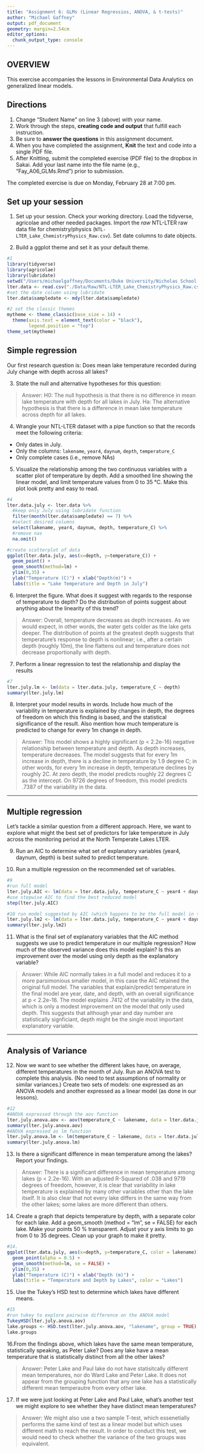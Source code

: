 ```yaml
---
title: "Assignment 6: GLMs (Linear Regressios, ANOVA, & t-tests)"
author: "Michael Gaffney"
output: pdf_document
geometry: margin=2.54cm
editor_options: 
  chunk_output_type: console
---
```


## OVERVIEW

This exercise accompanies the lessons in Environmental Data Analytics on generalized linear models. 

## Directions
1. Change "Student Name" on line 3 (above) with your name.
2. Work through the steps, **creating code and output** that fulfill each instruction.
3. Be sure to **answer the questions** in this assignment document.
4. When you have completed the assignment, **Knit** the text and code into a single PDF file.
5. After Knitting, submit the completed exercise (PDF file) to the dropbox in Sakai. Add your last name into the file name (e.g., "Fay_A06_GLMs.Rmd") prior to submission.

The completed exercise is due on Monday, February 28 at 7:00 pm.

## Set up your session 
1. Set up your session. Check your working directory. Load the tidyverse, agricolae and other needed packages. Import the *raw* NTL-LTER raw data file for chemistry/physics (`NTL-LTER_Lake_ChemistryPhysics_Raw.csv`). Set date columns to date objects.

2. Build a ggplot theme and set it as your default theme.

```r
#1
library(tidyverse)
library(agricolae)
library(lubridate)
setwd("/Users/michaelgaffney/Documents/Duke University/Nicholas School of the Environment/05 Spring 2022/ENVIRON 872 Environmental Data Analytics/Environmental_Data_Analytics_2022")
lter.data <- read.csv("./Data/Raw/NTL-LTER_Lake_ChemistryPhysics_Raw.csv", stringsAsFactors = TRUE)
#set the date column using lubridate
lter.data$sampledate <- mdy(lter.data$sampledate)

#2 set the classic themes
mytheme <- theme_classic(base_size = 14) +
  theme(axis.text = element_text(color = "black"), 
        legend.position = "top")
theme_set(mytheme)

```

## Simple regression
Our first research question is: Does mean lake temperature recorded during July change with depth across all lakes?

3. State the null and alternative hypotheses for this question:

> Answer:
H0: The null hypothesis is that there is no difference in mean lake temperature with depth for all lakes in July.
Ha: The alternative hypothesis is that there is a difference in mean lake temperature across depth for all lakes.


4.  Wrangle your NTL-LTER dataset with a pipe function so that the records meet the following criteria: 
 * Only dates in July. 
 * Only the columns: `lakename`, `year4`, `daynum`, `depth`, `temperature_C`
 * Only complete cases (i.e., remove NAs)

5. Visualize the relationship among the two continuous variables with a scatter plot of temperature by depth. Add a smoothed line showing the linear model, and limit temperature values from 0 to 35 °C. Make this plot look pretty and easy to read.

```r
#4
lter.data.july <- lter.data %>% 
  #keep only July using lubridate function
  filter(month(lter.data$sampledate) == 7) %>% 
  #select desired columns
  select(lakename, year4, daynum, depth, temperature_C) %>% 
  #remove nas
  na.omit()

#create scatterplot of data
ggplot(lter.data.july, aes(x=depth, y=temperature_C)) +
  geom_point() +
  geom_smooth(method=lm) +
  ylim(0,35) +
  ylab("Temperature (C)") + xlab("Depth(m)") +
  labs(title = "Lake Temperature and Depth in July")
```


6. Interpret the figure. What does it suggest with regards to the response of temperature to depth? Do the distribution of points suggest about anything about the linearity of this trend?

> Answer: Overall, temperature decreases as depth increases. As we would expect, in other words, the water gets colder as the lake gets deeper. The distribution of points at the greatest depth suggests that temperature's response to depth is nonlinear; i.e., after a certain depth (roughly 10m), the line flattens out and temperature does not decrease proportionally with depth.


7. Perform a linear regression to test the relationship and display the results

```r
#7
lter.july.lm <- lm(data = lter.data.july, temperature_C ~ depth)
summary(lter.july.lm)

```


8. Interpret your model results in words. Include how much of the variability in temperature is explained by changes in depth, the degrees of freedom on which this finding is based, and the statistical significance of the result. Also mention how much temperature is predicted to change for every 1m change in depth. 

> Answer: This model shows a highly significant (p < 2.2e-16) negative relationship between temperature and depth. As depth increases, temperature decreases. The model suggests that for every 1m increase in depth, there is a decline in temperature by 1.9 degree C; in other words, for every 1m increase in depth, temperature declines by roughly 2C. At zero depth, the model predicts roughly 22 degrees C as the intercept. On 9726 degrees of freedom, this model predicts .7387 of the variability in the data.


---

## Multiple regression
Let's tackle a similar question from a different approach. Here, we want to explore what might the best set of predictors for lake temperature in July across the monitoring period at the North Temperate Lakes LTER. 


9. Run an AIC to determine what set of explanatory variables (year4, daynum, depth) is best suited to predict temperature.

10. Run a multiple regression on the recommended set of variables. 

```r
#9
#run full model
lter.july.AIC <- lm(data = lter.data.july, temperature_C ~ year4 + daynum + depth)
#use stepwise AIC to find the best reduced model
step(lter.july.AIC)

#10 run model suggested by AIC (which happens to be the full model in this case)
lter.july.lm2 <- lm(data = lter.data.july, temperature_C ~ year4 + daynum + depth)
summary(lter.july.lm2)
```

11. What is the final set of explanatory variables that the AIC method suggests we use to predict temperature in our multiple regression? How much of the observed variance does this model explain? Is this an improvement over the model using only depth as the explanatory variable?

> Answer: 
While AIC normally takes in a full model and reduces it to a more parsimonious smaller model, in this case the AIC retained the original full model. The variables that explain/predict temperature in the final model are year, date, and depth, with an overall significance at p < 2.2e-16. The model explains .7412 of the variability in the data, which is only a modest improvement on the model that only used depth. This suggests that although year and day number are statistically signficiant, depth might be the single most important explanatory variable.


---
## Analysis of Variance

12. Now we want to see whether the different lakes have, on average, different temperatures in the month of July. Run an ANOVA test to complete this analysis. (No need to test assumptions of normality or similar variances.) Create two sets of models: one expressed as an ANOVA models and another expressed as a linear model (as done in our lessons).

```r
#12
#ANOVA expressed through the aov function
lter.july.anova.aov <- aov(temperature_C ~ lakename, data = lter.data.july)
summary(lter.july.anova.aov)
#ANOVA expressed as lm function
lter.july.anova.lm <- lm(temperature_C ~ lakename, data = lter.data.july)
summary(lter.july.anova.lm)
```

13. Is there a significant difference in mean temperature among the lakes? Report your findings. 

> Answer: There is a significant difference in mean temperature among lakes (p < 2.2e-16). With an adjusted R-Squared of .038 and 9719 degrees of freedom, however, it is clear that variability in lake temperature is explained by many other variables other than the lake itself. It is also clear that not every lake differs in the same way from the other lakes; some lakes are more different than others.



14. Create a graph that depicts temperature by depth, with a separate color for each lake. Add a geom_smooth (method = "lm", se = FALSE) for each lake. Make your points 50 % transparent. Adjust your y axis limits to go from 0 to 35 degrees. Clean up your graph to make it pretty. 

```r
#14.
ggplot(lter.data.july, aes(x=depth, y=temperature_C, color = lakename)) +
  geom_point(alpha = 0.5) +
  geom_smooth(method=lm, se = FALSE) +
  ylim(0,35) +
  ylab("Temperature (C)") + xlab("Depth (m)") + 
  labs(title = "Temperature and Depth by Lakes", color = "Lakes")

```

15. Use the Tukey's HSD test to determine which lakes have different means.

```r
#15
#run tukey to explore pairwise difference on the ANOVA model
TukeyHSD(lter.july.anova.aov)
lake.groups <- HSD.test(lter.july.anova.aov, "lakename", group = TRUE)
lake.groups
```

16.From the findings above, which lakes have the same mean temperature, statistically speaking, as Peter Lake? Does any lake have a mean temperature that is statistically distinct from all the other lakes?

>Answer: Peter Lake and Paul lake do not have statisitcally different mean temperatures, nor do Ward Lake and Peter Lake. It does not appear from the grouping function that any one lake has a statistically different mean temperautre from every other lake.

 

17. If we were just looking at Peter Lake and Paul Lake, what's another test we might explore to see whether they have distinct mean temperatures? 

>Answer: We might also use a two sample T-test, which essenetially performs the same kind of test as a linear model but which uses different math to reach the result. In order to conduct this test, we would need to check whether the variance of the two groups was equivalent.


